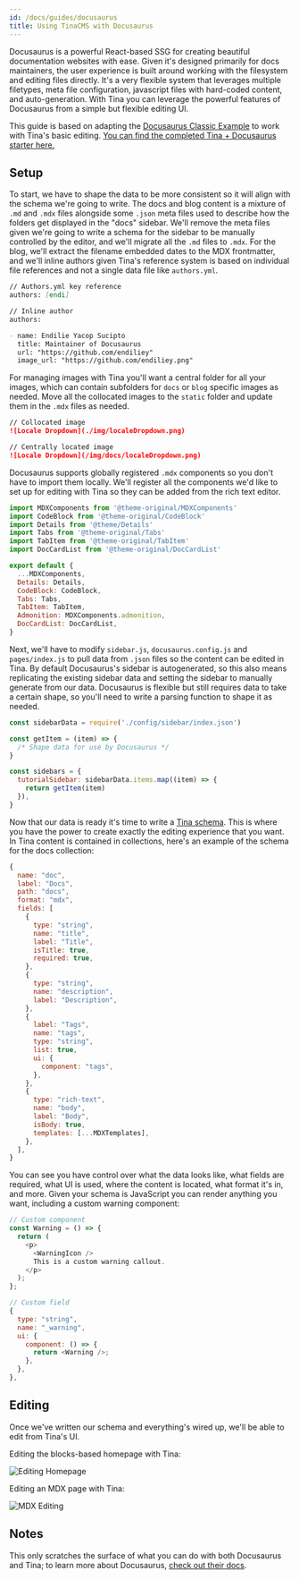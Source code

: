 ```yaml
---
id: /docs/guides/docusaurus
title: Using TinaCMS with Docusaurus
---
```


Docusaurus is a powerful React-based SSG for creating beautiful documentation websites with ease. Given it's designed primarily for docs maintainers, the user experience is built around working with the filesystem and editing files directly. It's a very flexible system that leverages multiple filetypes, meta file configuration, javascript files with hard-coded content, and auto-generation. With Tina you can leverage the powerful features of Docusaurus from a simple but flexible editing UI.

This guide is based on adapting the [Docusaurus Classic Example](https://github.com/facebook/docusaurus/tree/main/examples/classic) to work with Tina's basic editing. [You can find the completed Tina + Docusaurus starter here.](https://github.com/tinacms/tinasaurus)

<Youtube embedSrc="https://www.youtube.com/embed/2bHBwM54UB8" />

## Setup

To start, we have to shape the data to be more consistent so it will align with the schema we're going to write. The docs and blog content is a mixture of `.md` and `.mdx` files alongside some `.json` meta files used to describe how the folders get displayed in the "docs" sidebar. We'll remove the meta files given we're going to write a schema for the sidebar to be manually controlled by the editor, and we'll migrate all the `.md` files to `.mdx`. For the blog, we'll extract the filename embedded dates to the MDX frontmatter, and we'll inline authors given Tina's reference system is based on individual file references and not a single data file like `authors.yml`.

```md
// Authors.yml key reference
authors: [endi]

// Inline author
authors:

- name: Endilie Yacop Sucipto
  title: Maintainer of Docusaurus
  url: "https://github.com/endiliey"
  image_url: "https://github.com/endiliey.png"
```

For managing images with Tina you'll want a central folder for all your images, which can contain subfolders for `docs` or `blog` specific images as needed. Move all the collocated images to the `static` folder and update them in the `.mdx` files as needed.

```md
// Collocated image
![Locale Dropdown](./img/localeDropdown.png)

// Centrally located image
![Locale Dropdown](/img/docs/localeDropdown.png)
```

Docusaurus supports globally registered `.mdx` components so you don't have to import them locally. We'll register all the components we'd like to set up for editing with Tina so they can be added from the rich text editor.

```js
import MDXComponents from '@theme-original/MDXComponents'
import CodeBlock from '@theme-original/CodeBlock'
import Details from '@theme/Details'
import Tabs from '@theme-original/Tabs'
import TabItem from '@theme-original/TabItem'
import DocCardList from '@theme-original/DocCardList'

export default {
  ...MDXComponents,
  Details: Details,
  CodeBlock: CodeBlock,
  Tabs: Tabs,
  TabItem: TabItem,
  Admonition: MDXComponents.admonition,
  DocCardList: DocCardList,
}
```

Next, we'll have to modify `sidebar.js`, `docusaurus.config.js` and `pages/index.js` to pull data from `.json` files so the content can be edited in Tina. By default Docusaurus's sidebar is autogenerated, so this also means replicating the existing sidebar data and setting the sidebar to manually generate from our data. Docusaurus is flexible but still requires data to take a certain shape, so you'll need to write a parsing function to shape it as needed.

```js
const sidebarData = require('./config/sidebar/index.json')

const getItem = (item) => {
  /* Shape data for use by Docusaurus */
}

const sidebars = {
  tutorialSidebar: sidebarData.items.map((item) => {
    return getItem(item)
  }),
}
```

Now that our data is ready it's time to write a [Tina schema](/docs/schema/). This is where you have the power to create exactly the editing experience that you want. In Tina content is contained in collections, here's an example of the schema for the docs collection:

```js
{
  name: "doc",
  label: "Docs",
  path: "docs",
  format: "mdx",
  fields: [
    {
      type: "string",
      name: "title",
      label: "Title",
      isTitle: true,
      required: true,
    },
    {
      type: "string",
      name: "description",
      label: "Description",
    },
    {
      label: "Tags",
      name: "tags",
      type: "string",
      list: true,
      ui: {
        component: "tags",
      },
    },
    {
      type: "rich-text",
      name: "body",
      label: "Body",
      isBody: true,
      templates: [...MDXTemplates],
    },
  ],
}
```

You can see you have control over what the data looks like, what fields are required, what UI is used, where the content is located, what format it's in, and more. Given your schema is JavaScript you can render anything you want, including a custom warning component:

```js
// Custom component
const Warning = () => {
  return (
    <p>
      <WarningIcon />
      This is a custom warning callout.
    </p>
  );
};

// Custom field
{
  type: "string",
  name: "_warning",
  ui: {
    component: () => {
      return <Warning />;
    },
  },
},
```

## Editing

Once we've written our schema and everything's wired up, we'll be able to edit from Tina's UI.

Editing the blocks-based homepage with Tina:

![Editing Homepage](https://res.cloudinary.com/forestry-demo/image/upload/v1675108174/tina-io/docs/docusaurus/tinasaurus-home-editing.png "Editing the Docusaurus example homepage in Tina")

Editing an MDX page with Tina:

![MDX Editing](https://res.cloudinary.com/forestry-demo/image/upload/v1675108174/tina-io/docs/docusaurus/tinasaurus-doc-editing.png "Editing MDX Docusaurus Page in TinaCMS")

## Notes

This only scratches the surface of what you can do with both Docusaurus and Tina; to learn more about Docusaurus, [check out their docs](https://docusaurus.io/docs).
